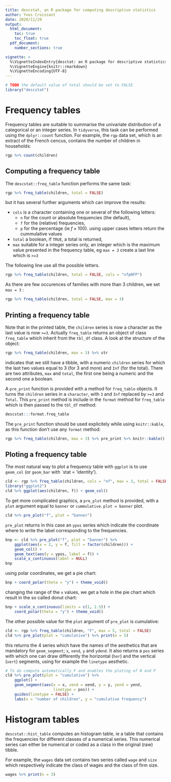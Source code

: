 ```yaml
---
title: descstat, an R package for computing descriptive statistics
author: Yves Croissant
date: 2020/11/29
output: 
  html_document:
    toc: true
    toc_float: true
  pdf_document:
    number_sections: true

vignette: >
  %\VignetteIndexEntry{desctat: an R package for descriptive statistics}
  %\VignetteEngine{knitr::rmarkdown}
  %\VignetteEncoding{UTF-8}
---
```


```r
# TODO the default value of total should be set to FALSE
library("descstat")
```

# Frequency tables

Frequency tables are suitable to summarise the univariate distribution
of a categorical or an integer series. In `tidyverse`, this task can be
performed using the `dplyr::count` function. For example, the `rgp`
data set, which is an extract of the French cencus, contains the
number of children in households:


```r
rgp %>% count(children)
```

## Computing a frequency table

The `descstat::freq_table` function performs the same task:

```r
rgp %>% freq_table(children, total = FALSE)
```

but it has several further arguments which can improve the results:

- `cols` is a character containing one or several of the following
  letters:
  - `n` for the count or absolute frequencies (the default),
  - `f` for the (relative) frequencies,
  - `p` for the percentage (ie $f\times 100$).
  using upper cases letters return the cummulative values
- `total` a boolean, if `TRUE`, a total is returned,
- `max` suitable for a integer series only, an integer which is the
  maximum value presented in the frequency table, eg `max = 3` create
  a last line which is `>=3`
  
The following line use all the possible letters.

```r
rgp %>% freq_table(children, total = FALSE, cols = "nfpNFP")
```

As there are few occurences of families with more than 3
children, we set `max = 3` :

```r
rgp %>% freq_table(children, total = FALSE, max = 3)
```

## Printing a frequency table

Note that in the printed table, the `children` series is now a
character as the last value is now `>=3`. Actually `freq_table`
returns an object of class `freq_table` which inherit from the
`tbl_df` class. A look at the structure of the object:

```r
rgp %>% freq_table(children, max = 3) %>% str
```

indicates that we still have a tibble, with a numeric `children`
series for which the last two values equal to 3 (for 3 and more) and
`Inf` (for the total). There are two attributes, `max` and `total`,
the first one being a numeric and the second one a boolean.

A `pre_print` function is provided with a method for
`freq_table` objects. It turns the `children` series in a `character`,
with `3` and `Inf` replaced by `>=3` and `Total`. This `pre_print`
method is include in the `format` method for `freq_table` which is
then passed to the `tbl_df` method:

```r
descstat:::format.freq_table
```
The `pre_print` function should be used explicitely while using
`knitr::kable`, as this function don't use any `format` method:

```r
rgp %>% freq_table(children, max = 3) %>% pre_print %>% knitr::kable()
```

## Ploting a frequency table

The most natural way to plot a frequency table with `ggplot` is to use
`geom_col` (or `geom_bar` with `stat = 'identity').

```r
cld <- rgp %>% freq_table(children, cols = "nf", max = 3, total = FALSE)
library("ggplot2")
cld %>% ggplot(aes(children, f)) + geom_col()
```

To get more complicated graphics, a `pre_plot` method is provided,
with a `plot` argument equal to `banner` or `cummulative`. `plot =
banner` plot.

```r
cld %>% pre_plot("f", plot = "banner")
```

`pre_plot` returns in this case an `ypos` series which indicate the
coordinate where to write the label corresponding to the frequencies.

```r
bnp <- cld %>% pre_plot("f", plot = "banner") %>%
    ggplot(aes(x = 2, y = f, fill = factor(children))) +
    geom_col() +
    geom_text(aes(y = ypos, label = f)) +
    scale_x_continuous(label = NULL)
bnp
```

using polar coordinates, we get a pie chart:

```r
bnp + coord_polar(theta = "y") + theme_void()
```

changing the range of the `x` values, we get a hole in the pie chart
which result in the so called donut chart:

```r
bnp + scale_x_continuous(limits = c(1, 2.5)) +
    coord_polar(theta = "y") + theme_void()
```

The other possible value for the `plot` argument of `pre_plot` is
cumulative:


```r
cld <- rgp %>% freq_table(children, "F", max = 5, total = FALSE)
cld %>% pre_plot(plot = "cumulative") %>% print(n = 5)
```
this returns the 4 series which have the names of the aesthetics that
are mandatory for `geom_segment`; `x`, `xend`, `y` and `ydend`. It
also returns a `pos` series with which one can draw differently the
horizontal (`hor`) and the vertical (`vert`) segments, using for
example the `linetype` aesthetic.


```r
# To do compute automatically F and enables the ploting of N and P
cld %>% pre_plot(plot = "cumulative") %>% 
    ggplot() +
    geom_segment(aes(x = x, xend = xend, y = y, yend = yend,
                     linetype = pos)) +
    guides(linetype = FALSE) +
    labs(x = "number of children", y = "cumulative frequency")
```

# Histogram tables

`descstat::hist_table` computes an histogram table, ie a table that
contains the frequencies for different classes of a numerical
series. This numerical series can either be numerical or coded as a
class in the original (raw) tibble. 

For example, the `wages` data set contains two series called `wage`
and `size` which respectively indicate the class of wages and the
class of firm size.

```r
wages %>% print(n = 3)
```

